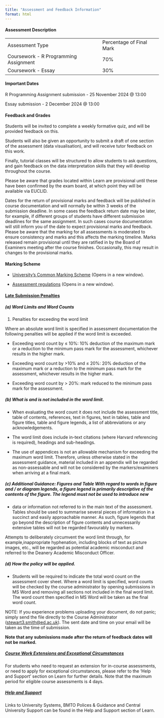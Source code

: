 ```yaml
---
title: "Assessment and Feedback Information"
format: html
---
```


#### **Assessment Description**

|                                        |                          |
|----------------------------------------|--------------------------|
| Assessment Type                        | Percentage of Final Mark |
| Coursework - R Programming Assignment  | 70%                      |
| Coursework - Essay                     | 30%                      |

#### **Important Dates**

R Programming Assignment submission - 25 November 2024 \@ 13:00

Essay submission - 2 December 2024 \@ 13:00

#### **Feedback and Grades**

Students will be invited to complete a weekly formative quiz, and will be provided feedback on this.

Students will also be given an opportunity to submit a draft of one section of the assessment (data visualisation), and will receive tutor feedback on this work.

Finally, tutorial classes will be structured to allow students to ask questions, and gain feedback on the data interpretation skills that they will develop throughout the course.

Please be aware that grades located within Learn are provisional until these have been confirmed by the exam board, at which point they will be available via EUCLID.

Dates for the return of provisional marks and feedback will be published in course documentation and will normally be within 3 weeks of the submission deadline. In some cases the feedback return date may be later, for example, if different groups of students have different submission deadlines for the same assignment. In such cases course documentation will still inform you of the date to expect provisional marks and feedback. Please be aware that the marking for all assessments is moderated to ensure consistency and marks and this affects the marking timeline. Marks released remain provisional until they are ratified in by the Board of Examiners meeting after the course finishes. Occasionally, this may result in changes to the provisional marks.

#### **Marking Scheme**

-   [University's Common Marking Scheme](https://edin.ac/common-marking-scheme) (Opens in a new window).

-   [Assessment regulations](https://edin.ac/assessment-regulations) (Opens in a new window).

#### [**Late Submission Penalties**](https://ultra.content.blackboardcdn.com/ultra/uiv3900.116.0-rel.25_2e18a76#)

##### **(a) Word Limits and Word Counts**

1.  Penalties for exceeding the word limit

Where an absolute word limit is specified in assessment documentation the following penalties will be applied if the word limit is exceeded.

-   Exceeding word count by ≤ 10%: 10% deduction of the maximum mark or a reduction to the minimum pass mark for the assessment, whichever results in the higher mark.

-   Exceeding word count by \>10% and ≤ 20%: 20% deduction of the maximum mark or a reduction to the minimum pass mark for the assessment, whichever results in the higher mark.

-   Exceeding word count by \> 20%: mark reduced to the minimum pass mark for the assessment.

##### **(b) What is and is not included in the word limit.**

-   When evaluating the word count it does not include the assessment title, table of contents, references, text in figures, text in tables, table and figure titles, table and figure legends, a list of abbreviations or any acknowledgements.

-   The word limit does include in-text citations (where Harvard referencing is required), headings and sub-headings.

-   The use of appendices is not an allowable mechanism for exceeding the maximum word limit. Therefore, unless otherwise stated in the assessment guidance, material included in an appendix will be regarded as non-assessable and will not be considered by the markers/examiners when arriving at a final mark.

##### **(c) Additional Guidance: Figures and Table With regard to words in figure and / or diagram legends, a figure legend is primarily descriptive of the contents of the figure. The legend must not be used to introduce new**

-   data or information not referred to in the main text of the assessment. Tables should be used to summarise several pieces of information in a succinct and easily approachable manner. As such, figure legends that go beyond the description of figure contents and unnecessarily extensive tables will not be regarded favourably by markers.

Attempts to deliberately circumvent the word limit through, for example,inappropriate hyphenation, including blocks of text as picture images, etc., will be regarded as potential academic misconduct and referred to the Deanery Academic Misconduct Officer.

##### **(d) How the policy will be applied.**

-   Students will be required to indicate the total word count on the assessment cover sheet. Where a word limit is specified, word counts will be checked by the course administrator by opening submissions in MS Word and removing all sections not included in the final word limit. The word count then specified in MS Word will be taken as the final word count.

NOTE: If you experience problems uploading your document, do not panic; simply send the file directly to the Course Administrator ([stewart3.smith\@ed.ac.uk](mailto:stewart3.smith@ed.ac.uk)). The sent date and time on your email will be taken as the time of submission.

**Note that any submissions made after the return of feedback dates will not be marked.**

##### [**Course Work Extensions and Exceptional Circumstances**](https://ultra.content.blackboardcdn.com/ultra/uiv3900.116.0-rel.25_2e18a76#)

For students who need to request an extension for in-course assessments, or need to apply for exceptional circumstances, please refer to the 'Help and Support' section on Learn for further details. Note that the maximum period for eligible course assessments is 4 days.

##### [**Help and Support**](https://ultra.content.blackboardcdn.com/ultra/uiv3900.116.0-rel.25_2e18a76#)

Links to University Systems, BMTO Polices & Guidance and Central University Support can be found in the Help and Support section of Learn.
